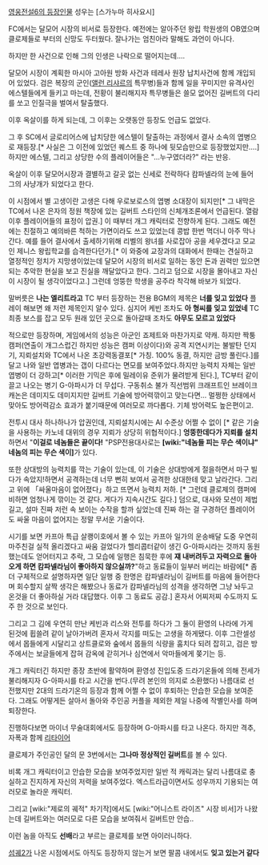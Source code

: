 [[영웅전설6의 등장인물]] 성우는 [스가누마 히사요시]

FC에서는 달모어 시장의 비서로 등장한다. 예전에는 알아주던 왕립 학원생의 OB였으며 클로제들로 부터의 신망도 두터웠다. 잘나가는 엄친아라 말해도 과언이 아니다.

하지만 한 사건으로 인해 그의 인생은 나락으로 떨어지는데....

달모어 시장이 계획한 마시아 고아원 방화 사건과 테레사 원장 납치사건에 함께 개입되어 있었다. 검은 복장의 군인([[앨런 리샤르]]의 특무병)들과 함께 일을 꾸미지만 유격사인 에스텔들에게 들키고 마는데, 전황이 불리해지자 특무병들은 쓸모 없어진 길버트의 다리를 쏘고 인질극을 벌여서 탈출했다.

이후 옥살이를 하게 되는데, 그 이후는 오랫동안 등장도 언급도 없었다.

그 후 SC에서 글로리어스에 납치당한 에스텔이 탈출하는 과정에서 결사 소속의 엽병으로 재등장.[* 사실은 그 이전에 있었던 퀘스트 중 하나에 뒷모습만으로 등장했었지만….] 하지만 에스텔, 그리고 상당한 수의 플레이어들은 "…누구였더라?" 라는 반응.

옥살이 이후 달모어시장과 결별하고 갈곳 없는 신세로 전락하다 캄파넬라의 눈에 들어 그의 사냥개가 되었다고 한다.

이 시점에서 별 고생이란 고생은 다해 우로보로스의 엽병 소대장이 되지만[* 그 내막은 TC에서 나온 은자의 정원 책장에 있는 길버트 스타인의 신체개조론에서 언급된다. 열람 이후 플레이어들의 표정이 압권.] 이 때부터 개그 캐릭터로 전향하게 된다. 그래도 예전에는 친절하고 예의바른 척하는 가면이라도 쓰고 있었는데 콩밥 한번 먹더니 아주 막나간다. 예를 들어 결사에서 출세하기위해 리벨의 왕녀를 사로잡아 공을 세우겠다고 모교인 제니스 왕립학교를 습격한다던가.[* 이 와중에 교장과의 대화에서 한때는 견실하고 열정적인 정치가 지망생이었는데 달모어 시장의 비서로 일하는 동안 돈과 권력만 있으면 되는 추악한 현실을 보고 진실을 깨달았다고 한다. 그리고 덤으로 시장을 몰아내고 자신이 시장이 될 생각이었다고.] 그런데 엉뚱한 학생을 공주라 착각해 바보가 되었다.

말버릇은 '''나는 엘리트라고'''
TC 부터 등장하는 전용 BGM의 제목은 '''너를 잊고 있었다'''
플레이 해보면 왜 저런 제목인지 알수 있다. 심지어 케빈 조차도 '''아 형씨를 잊고 있었네'''
TC 최종 보스를 잡고 모두 원래 있던 곳으로 돌아갈때 조차도 '''아무도 모르고 있었다'''

적으로만 등장하며, 게임에서의 성능은 아군인 죠제트와 마찬가지로 약캐. 하지만 짝퉁 캠퍼(연출이 개그스럽긴 하지만 성능은 캠퍼 이상이다)와 공격 지연시키는 불발탄 던지기, 지뢰설치와 TC에서 나온 초강력동결포[* 가칭. 100% 동결, 하지만 금방 풀린다.]를 달고 나와 일반 엽병과는 갭이 다르다는 면모를 보여주었다.하지만 능력치 자체는 일반 엽병이 더 강하고[* 이러한 기믹은 후에 밀레이유 준위가 물려받게 된다.], TC부터 같이 끌고 나오는 병기 G-아파시가 더 무섭다. 구동취소 불가 직선범위 크래프트인 브레이크캐논은 데미지도 데미지지만 길버트 기술에 방어력깎이고 맞는다면... 멀쩡한 상태에서 맞아도 방어력감소 효과가 붙기때문에 여러모로 까다롭다. 기체 방어력도 높은편이고.

전투시 대사 하나하나가 압권인데, 지뢰설치시에는 AI 수준상 어쩔 수 없이 [* 같은 기술을 사용하는 카노네 대위의 경우 지뢰가 상당히 위협적이다.] '''엉뚱한데다가 지뢰를 설치'''하면서 "'''이걸로 네놈들은 끝이다!''' "PSP전용대사로는 '''[wiki:"네놈들 피는 무슨 색이냐" 네놈의 피는 무슨 색이]'''가 있다.

또한 상대방의 능력치를 깍는 기술이 있는데, 이 기술은 상대방에게 절을하면서 마구 빌다가 속았지!하면서 공격하는데 너무 뻔히 보여서 공격한 상대한테 맞고 날라간다. 그리고 위에 「싸울마음이 없어졌다」하고 뜨면서 능력치 저하. [* 그런데 클로제의 캠퍼에 비하면 엄청나게 깎이는 것 같다. 게다가 지속시간도 길다.] 덤으로, 대사와 모션이 제법 길고, 설마 진짜 저런 속 보이는 수작을 할까 싶었는데 진짜 하는 걸 구경하던 플레이어도 싸울 마음이 없어지는 정말 무서운 기술이다.

시기를 보면 카프아 특급 살쾡이호에서 볼 수 있는 카프아 일가의 운송배달 도중 우연히 마주친걸 실적 올리겠다고 싸움 걸었다가 헬리콥터같이 생긴 G-아파시라는 것까지 동원했는데도 얻어터지고 추락, 그 모습에 일행은 침묵한 후에 '''쟤 내버려두고 자력으로 돌아오게 하면 캄파넬라님이 좋아하지 않으실까?'''"하고 동료들이 일부러 버리는 바람에[* 좀더 구체적으로 설명하자면 일단 일행 중 한명은 캄파넬라님이 길버트를 마음에 들어한다며 회수할지 살짝 생각은 해봤으나 동료가 캄파넬라님의 성격을 생각하면 그냥 놔두고 온것을 더 좋아하실 거라 대답했다. 이후 그 동료도 공감.] 혼자서 어찌저찌 수도까지 도주 한 것으로 보인다.

그리고 그 김에 우연히 만난 케빈과 리스와 전투를 하다가 그 둘이 환영의 나라에 가게 된것에 휩쓸려 같이 날아가버려 혼자서 각지를 떠도는 고생을 하게됐다. 이후 그란셀성에서 몹들에게 시달리고 상트클로와 숲에서 몹들의 식량을 훔치다 되려 잡히고, 검은 방주에서는 보글들에게 잡혀 감옥에 갇히거나 심연에서 악마들에게 쫒기는 등.

개그 캐릭터긴 하지만 종장 초반에 활약하며 환영성 진입도중 드라기온들에 의해 전세가 불리해지자 G-아파시를 타고 시간을 번다.(무려 본인의 의지로 소환했다) 나름대로 선전했지만 2대의 드라기온의 등장과 함께 어쩔 수 없이 후퇴하는 안습한 모습을 보여준다. 그래도 어떻게든 살아서 돌아와 주인공 커플을 제외한 제일 나중에 작별인사를 하며 퇴장한다.

진행하다보면 마이너 무술대회에서도 등장하며 G-아파시를 타고 나온다. 하지만 격추, 자폭과 함께 [[리타이어]]

클로제가 주인공인 달의 문 3번에서는 '''그나마 정상적인 길버트'''를 볼 수 있다.

비록 개그 캐릭터이고 안습한 모습을 보여주었지만 일반 적 캐릭과는 달리 나름대로 충실하고 진지하게 자신의 저력을 보여주었다. 엑스트라급이면서도 성우까지 기용되는 여러모로 놀라운 캐릭터.

그리고 [wiki:"제로의 궤적" 차기작]에서도 [wiki:"어니스트 라이즈" 시장 비서]가 나왔는데 길버트와는 여러모로 다른 모습을 보여줘서 길버트만 안습..

이런 놈을 아직도 '''선배'''라고 부르는 클로제를 보면 아이러니하다.

[[섬궤2]]가 나온 시점에서도 아직도 등장하지 않는거 보면 팔콤 내에서도 '''잊고 있는거 같다'''
